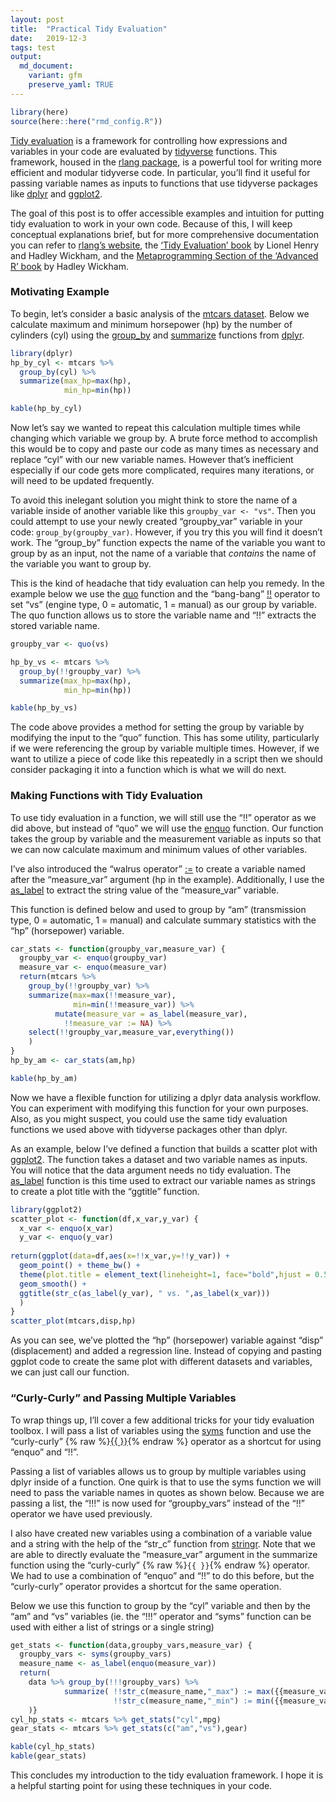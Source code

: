 ```yaml
---
layout: post
title:  "Practical Tidy Evaluation"
date:   2019-12-3
tags: test
output: 
  md_document:
    variant: gfm
    preserve_yaml: TRUE
---
```


```r
library(here)
source(here::here("rmd_config.R"))
```

[Tidy evaluation](https://tidyeval.tidyverse.org/) is a framework for controlling how expressions and variables in your code are evaluated by [tidyverse](https://www.tidyverse.org/) functions. This framework, housed in the [rlang package](https://rlang.r-lib.org), is a powerful tool for writing more efficient and modular tidyverse code. In particular, you'll find it useful for passing variable names as inputs to functions that use tidyverse packages like [dplyr](https://dplyr.tidyverse.org/) and [ggplot2](https://ggplot2.tidyverse.org/). 

The goal of this post is to offer accessible examples and intuition for putting tidy evaluation to work in your own code. Because of this, I will keep conceptual explanations brief, but for more comprehensive documentation you can refer to [rlang's website](https://rlang.r-lib.org/reference/), the ['Tidy Evaluation' book](https://tidyeval.tidyverse.org/) by Lionel Henry and Hadley Wickham, and the [Metaprogramming Section of the 'Advanced R' book](https://adv-r.hadley.nz/metaprogramming.html) by Hadley Wickham.

### Motivating Example

To begin, let's consider a basic analysis of the [mtcars dataset](https://stat.ethz.ch/R-manual/R-devel/library/datasets/html/mtcars.html). Below we calculate maximum and minimum horsepower (hp) by the number of cylinders (cyl) using the [group_by](https://dplyr.tidyverse.org/reference/group_by.html) and [summarize](https://dplyr.tidyverse.org/reference/summarise.html) functions from [dplyr](https://dplyr.tidyverse.org/).

```r
library(dplyr)
hp_by_cyl <- mtcars %>% 
  group_by(cyl) %>%
  summarize(max_hp=max(hp),
            min_hp=min(hp))
```

```r
kable(hp_by_cyl)
```

Now let's say we wanted to repeat this calculation multiple times while changing which variable we group by. A brute force method to accomplish this would be to copy and paste our code as many times as necessary and replace "cyl" with our new variable names. However that's inefficient especially if our code gets more complicated, requires many iterations, or will need to be updated frequently. 

To avoid this inelegant solution you might think to store the name of a variable inside of another variable like this `groupby_var <- "vs"`. Then you could attempt to use your newly created "groupby_var" variable in your code: `group_by(groupby_var)`. However, if you try this you will find it doesn't work. The "group_by" function expects the name of the variable you want to group by as an input, not the name of a variable that *contains* the name of the variable you want to group by. 

This is the kind of headache that tidy evaluation can help you remedy. In the example below we use the [quo](https://rlang.r-lib.org/reference/quotation.html) function and the "bang-bang" [!!](https://rlang.r-lib.org/reference/nse-force.html) operator to set "vs" (engine type, 0 = automatic, 1 = manual) as our group by variable. The quo function allows us to store the variable name and "!!" extracts the stored variable name.

```r
groupby_var <- quo(vs)

hp_by_vs <- mtcars %>% 
  group_by(!!groupby_var) %>%
  summarize(max_hp=max(hp),
            min_hp=min(hp))
```

```r
kable(hp_by_vs)
```

The code above provides a method for setting the group by variable by modifying the input to the "quo" function. This has some utility, particularly if we were referencing the group by variable multiple times. However, if we want to utilize a piece of code like this repeatedly in a script then we should consider packaging it into a function which is what we will do next.

### Making Functions with Tidy Evaluation

To use tidy evaluation in a function, we will still use the "!!" operator as we did above, but instead of "quo" we will use the  [enquo](https://rlang.r-lib.org/reference/nse-defuse.html) function. Our function takes the group by variable and the measurement variable as inputs so that we can now calculate maximum and minimum values of other variables. 

I've also introduced the "walrus operator" [:=](https://rlang.r-lib.org/reference/quasiquotation.html#forcing-names) to create a variable named after the "measure_var" argument (hp in the example). Additionally, I use the [as_label](https://rlang.r-lib.org/reference/as_label.html) to extract the string value of the "measure_var" variable. 

This function is defined below and used to group by "am" (transmission type, 0 = automatic, 1 = manual) and calculate summary statistics with the "hp" (horsepower) variable.

```r
car_stats <- function(groupby_var,measure_var) {
  groupby_var <- enquo(groupby_var)
  measure_var <- enquo(measure_var)
  return(mtcars %>% 
    group_by(!!groupby_var) %>%
    summarize(max=max(!!measure_var),
              min=min(!!measure_var)) %>%
          mutate(measure_var = as_label(measure_var),
            !!measure_var := NA) %>%
    select(!!groupby_var,measure_var,everything())
    )
}
hp_by_am <- car_stats(am,hp)
```

```r
kable(hp_by_am)
```

Now we have a flexible function for utilizing a dplyr data analysis workflow. You can experiment with modifying this function for your own purposes. Also, as you might suspect, you could use the same tidy evaluation functions we used above with tidyverse packages other than dplyr. 

As an example, below I've defined a function that builds a scatter plot with [ggplot2](https://ggplot2.tidyverse.org/). The function takes  a dataset and two variable names as inputs. You will notice that the data argument needs no tidy evaluation. The [as_label](https://rlang.r-lib.org/reference/as_label.html) function is this time used to extract our variable names as strings to create a plot title with the "ggtitle" function. 

```r
library(ggplot2)
scatter_plot <- function(df,x_var,y_var) {
  x_var <- enquo(x_var)
  y_var <- enquo(y_var)
  
return(ggplot(data=df,aes(x=!!x_var,y=!!y_var)) + 
  geom_point() + theme_bw() + 
  theme(plot.title = element_text(lineheight=1, face="bold",hjust = 0.5)) +
  geom_smooth() +
  ggtitle(str_c(as_label(y_var), " vs. ",as_label(x_var)))
  )
}
scatter_plot(mtcars,disp,hp)
```

As you can see, we've plotted the "hp" (horsepower) variable against "disp" (displacement) and added a regression line. Instead of copying and pasting ggplot code to create the same plot with different datasets and variables, we can just call our function. 

### "Curly-Curly" and Passing Multiple Variables

To wrap things up, I'll cover a few additional tricks for your tidy evaluation toolbox. I will pass a list of variables using the [syms](https://rlang.r-lib.org/reference/sym.html) function and use the "curly-curly" {% raw %}[{{ }}](https://www.tidyverse.org/blog/2019/06/rlang-0-4-0/){% endraw %} operator as a shortcut for using "enquo" and "!!". 

Passing a list of variables allows us to group by multiple variables using dplyr inside of a function. One quirk is that to use the syms function we will need to pass the variable names in quotes as shown below. Because we are passing a list, the "!!!" is now used for "groupby_vars" instead of the "!!" operator we have used previously. 

I also have created new variables using a combination of a variable value and a string with the help of the "str_c" function from [stringr](https://stringr.tidyverse.org/). Note that we are able to directly evaluate the "measure_var" argument in the summarize function using the "curly-curly" {% raw %}`{{ }}`{% endraw %} operator. We had to use a combination of "enquo" and "!!" to do this before, but the "curly-curly" operator provides a shortcut for the same operation.

Below we use this function to group by the "cyl" variable and then by the "am" and "vs" variables (ie. the "!!!" operator and "syms" function can be used with either a list of strings or a single string)

```r
get_stats <- function(data,groupby_vars,measure_var) {
  groupby_vars <- syms(groupby_vars)
  measure_name <- as_label(enquo(measure_var))
  return( 
    data %>% group_by(!!!groupby_vars) %>%
            summarize( !!str_c(measure_name,"_max") := max({{measure_var}}),
                       !!str_c(measure_name,"_min") := min({{measure_var}}))
    )}
cyl_hp_stats <- mtcars %>% get_stats("cyl",mpg)
gear_stats <- mtcars %>% get_stats(c("am","vs"),gear)
```


```r
kable(cyl_hp_stats)
kable(gear_stats)
```

This concludes my introduction to the tidy evaluation framework. I hope it is a helpful starting point for using these techniques in your code.